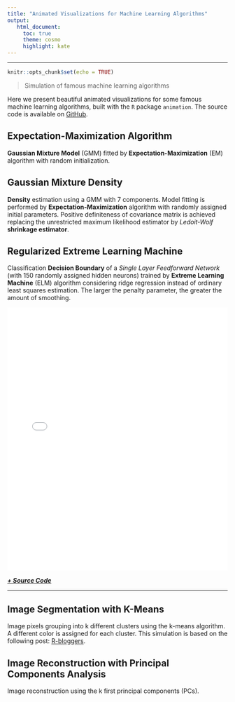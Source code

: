 ```yaml
---
title: "Animated Visualizations for Machine Learning Algorithms"
output: 
   html_document:
     toc: true 
     theme: cosmo
     highlight: kate
---
```


****

```r
knitr::opts_chunk$set(echo = TRUE)
```

> Simulation of famous machine learning algorithms

Here we present beautiful animated visualizations for some famous machine learning algorithms, built with the `R` package `animation`. The source code is available on [GitHub](https://github.com/davpinto/ml-simulations).

## Expectation-Maximization Algorithm

**Gaussian Mixture Model** (GMM) fitted by **Expectation-Maximization** (EM) algorithm with random initialization.

## Gaussian Mixture Density

**Density** estimation using a GMM with 7 components. Model fitting is performed by **Expectation-Maximization** algorithm with randomly assigned initial parameters. Positive definiteness of covariance matrix is achieved replacing the unrestricted maximum likelihood estimator by *Ledoit-Wolf* **shrinkage estimator**.

## Regularized Extreme Learning Machine

Classification **Decision Boundary** of a *Single Layer Feedforward Network* (with 150 randomly assigned hidden neurons) trained by **Extreme Learning Machine** (ELM) algorithm considering ridge regression instead of ordinary least squares estimation. The larger the penalty parameter, the greater the amount of smoothing.

<iframe src="./simul/elm-regularization/index.html" frameborder="0" height="600" width="100%"></iframe>

*__[+ Source Code](https://github.com/davpinto/ml-simulations/tree/master/simulations/elm-regularization)__*

----

## Image Segmentation with K-Means

Image pixels grouping into k different clusters using the k-means algorithm. A different color is assigned for each cluster. This simulation is based on the following post: [R-bloggers](http://www.r-bloggers.com/r-k-means-clustering-on-an-image/).

## Image Reconstruction with Principal Components Analysis

Image reconstruction using the k first principal components (PCs).
 